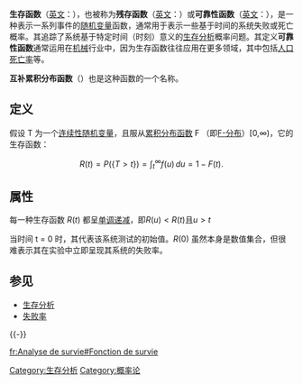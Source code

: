'''生存函数'''（[[英文|英文]]：'''{{lang|en|survival function}}'''），也被称为'''残存函数'''（[[英文|英文]]：'''{{lang|en|survivor function}}'''）或'''可靠性函数'''（[[英文|英文]]：'''{{lang|en|reliability function}}'''），是一种表示一系列事件的[[随机变量|随机变量]]函数，通常用于表示一些基于时间的系统失败或死亡概率。其追踪了系统基于特定时间（时刻）意义的[[生存分析|生存分析]]概率问题。其定义'''可靠性函数'''通常运用在[[机械|机械]]行业中，因为生存函数往往应用在更多领域，其中包括[[人口死亡率|人口死亡率]]等。

'''互补累积分布函数'''（{{lang|en|complementary cumulative distribution function, CCDF}}）也是这种函数的一个名称。

==定义==
假设 T 为一个[[连续性随机变量|连续性随机变量]]，且服从[[累积分布函数|累积分布函数]] F （即[[F-分布|F-分布]]）<nowiki>[0,∞)</nowiki>，它的生存函数：

:<math>R(t) = P(\{T > t\}) = \int_t^{\infty} f(u)\,du = 1-F(t).</math>

==属性==
每一种生存函数 ''R''(''t'') 都呈[[单调递减|单调递减]]，即<math>R(u) < R(t)</math>且<math>u > t</math>

当时间 t = 0 时，其代表该系统测试的初始值。''R''(0) 虽然本身是数值集合，但很难表示其在实验中立即呈现其系统的失败率。

==参见==
*[[生存分析|生存分析]]
*[[失败率|失败率]]

{{-}}
{{统计学}}
{{Human-stub}}

[[Category:生存分析|Category:生存分析]]
[[Category:概率论|Category:概率论]]

[[fr:Analyse_de_survie#Fonction_de_survie|fr:Analyse de survie#Fonction de survie]]